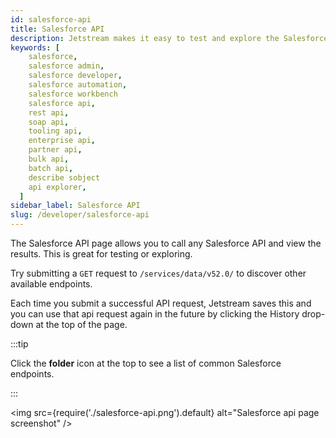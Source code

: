 ```yaml
---
id: salesforce-api
title: Salesforce API
description: Jetstream makes it easy to test and explore the Salesforce API.
keywords: [
    salesforce,
    salesforce admin,
    salesforce developer,
    salesforce automation,
    salesforce workbench
    salesforce api,
    rest api,
    soap api,
    tooling api,
    enterprise api,
    partner api,
    bulk api,
    batch api,
    describe sobject
    api explorer,
  ]
sidebar_label: Salesforce API
slug: /developer/salesforce-api
---
```


The Salesforce API page allows you to call any Salesforce API and view the results. This is great for testing or exploring.

Try submitting a `GET` request to `/services/data/v52.0/` to discover other available endpoints.

Each time you submit a successful API request, Jetstream saves this and you can use that api request again in the future by clicking the History drop-down at the top of the page.

:::tip

Click the **folder** icon at the top to see a list of common Salesforce endpoints.

:::

<img src={require('./salesforce-api.png').default} alt="Salesforce api page screenshot" />
